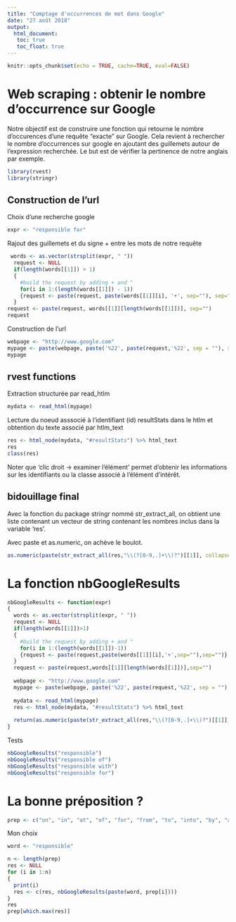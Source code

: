 ```yaml
---
title: "Comptage d'occurrences de mot dans Google"
date: "27 août 2018"
output: 
  html_document:
   toc: true
   toc_float: true
---
```


```r
knitr::opts_chunk$set(echo = TRUE, cache=TRUE, eval=FALSE)
```

# Web scraping : obtenir le nombre d'occurrence sur Google

Notre objectif est de construire une fonction qui retourne le nombre d'occurences d'une requête "exacte" sur Google. Cela revient à rechercher le nombre d'occurrences sur google en ajoutant des guillemets autour de l'expression recherchée. 
Le but est de vérifier la pertinence de notre anglais par exemple. 


```r
library(rvest)
library(stringr)
```

## Construction de l'url 

Choix d'une recherche google

```r
expr <- "responsible for"
```


Rajout des guillemets et du signe + entre les mots de notre requête


```r
 words <- as.vector(strsplit(expr, " "))
  request <- NULL
  if(length(words[[1]]) > 1)
  {
    #build the request by adding + and "
    for(i in 1:(length(words[[1]]) - 1))
    {request <- paste(request, paste(words[[1]][i], '+', sep=""), sep="")}
  }
request <- paste(request, words[[1]][length(words[[1]])], sep="")
request
```


Construction de l'url

```r
webpage <- "http://www.google.com"
mypage <- paste(webpage, paste('%22', paste(request,'%22', sep = ""), sep = ""), sep="/search?q=")
mypage
```



## rvest functions

Extraction  structurée par read_htlm

```r
mydata <- read_html(mypage)
```

Lecture du noeud asssocié à l'identifiant (id) resultStats dans le htlm et obtention du texte associé par htlm_text

```r
res <- html_node(mydata, "#resultStats") %>% html_text
res
class(res)
```

Noter que 'clic droit -> examiner l'élément' permet d'obtenir les informations sur les identifiants ou la classe associé à l'élément d'intérêt.


## bidouillage final

Avec la fonction du package stringr nommé str_extract_all, on obtient une liste contenant un vecteur de string contenant les nombres inclus dans la variable 'res'.

Avec paste et as.numeric, on achève le boulot. 

```r
as.numeric(paste(str_extract_all(res,"\\(?[0-9,.]+\\)?")[[1]], collapse = ''))
```

# La fonction nbGoogleResults 

```r

nbGoogleResults <- function(expr)
{
  words <- as.vector(strsplit(expr, " "))
  request <- NULL
  if(length(words[[1]])>1)
  {
    #build the request by adding + and "
    for(i in 1:(length(words[[1]])-1))
    {request <- paste(request,paste(words[[1]][i],'+',sep=""),sep="")}
  }
  request <- paste(request,words[[1]][length(words[[1]])],sep="")
  
  webpage <- "http://www.google.com"
  mypage <- paste(webpage, paste('%22', paste(request,'%22', sep = ""), sep = ""), sep="/search?q=")
  
  mydata <- read_html(mypage)
  res <- html_node(mydata, "#resultStats") %>% html_text
  
  return(as.numeric(paste(str_extract_all(res,"\\(?[0-9,.]+\\)?")[[1]], collapse = '')))
}
```

Tests 

```r
nbGoogleResults("responsible")
nbGoogleResults("responsible of")
nbGoogleResults("responsible with")
nbGoogleResults("responsible for")
```

  


  
# La bonne préposition ?

```r
prep <- c("on", "in", "at", "of", "for", "from", "to", "into", "by", "across", "around", "near", "with", "about", "along")
```

 
 
Mon choix
 
```r
word <- "responsible"
```


```r
n <- length(prep)
res <- NULL
for (i in 1:n)
{
  print(i)
  res <- c(res, nbGoogleResults(paste(word, prep[i])))
}
res
prep[which.max(res)]
```



  
  
  
  


